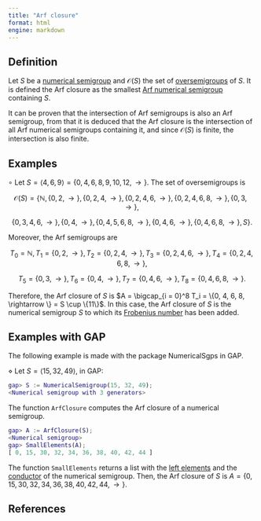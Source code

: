 ```yaml
---
title: "Arf closure"
format: html
engine: markdown
---
```


## Definition

Let $S$ be a [numerical semigroup](Numerical-semigroup.qmd) and $\mathcal{O}(S)$ the set of [oversemigroups](Oversemigroup.qmd) of $S$. It is defined the Arf closure as the smallest [Arf numerical semigroup](Arf-semigroup.qmd) containing $S$.

It can be proven that the intersection of Arf semigroups is also an Arf semigroup, from that it is deduced that the Arf closure is the intersection of all Arf numerical semigroups containing it, and since $\mathcal{O}(S)$ is finite, the intersection is also finite.

## Examples

$\circ$ Let $S = \langle 4, 6, 9 \rangle = \{0, 4, 6, 8, 9, 10, 12, \rightarrow \}$. The set of oversemigroups is

$$
\mathcal{O}(S) = \{\mathbb{N}, \{0, 2, \rightarrow \}, \{0, 2, 4, \rightarrow \}, \{0, 2, 4, 6, \rightarrow\}, \{0, 2, 4, 6, 8, \rightarrow \}, \{0, 3, \rightarrow \},
$$

$$
\{0, 3, 4, 6, \rightarrow \}, \{0, 4, \rightarrow \}, \{0, 4, 5, 6, 8, \rightarrow \}, \{0, 4, 6, \rightarrow \}, \{0, 4, 6, 8, \rightarrow \}, S \}.
$$

Moreover, the Arf semigroups are

$$
T_0 = \mathbb{N}, T_1 = \{0, 2, \rightarrow \}, T_2 = \{0, 2, 4, \rightarrow \}, T_3 = \{0, 2, 4, 6, \rightarrow \}, T_4 = \{0, 2, 4, 6, 8, \rightarrow \}, 
$$

$$
T_5 = \{0, 3, \rightarrow \}, T_6 = \{0, 4, \rightarrow \}, T_7 = \{0, 4, 6, \rightarrow \}, T_8 = \{0, 4, 6, 8, \rightarrow \}.
$$

Therefore, the Arf closure of $S$ is $A = \bigcap_{i = 0}^8 T_i = \{0, 4, 6, 8, \rightarrow \} = S \cup \{11\}$. In this case, the Arf closure of $S$ is the numerical semigroup $S$ to which its [Frobenius number](Frobenius-number.qmd) has been added.

## Examples with GAP

The following example is made with the package NumericalSgps in GAP.

$\diamond$ Let $S = \langle 15, 32, 49 \rangle$, in GAP:

``` gap
gap> S := NumericalSemigroup(15, 32, 49);
<Numerical semigroup with 3 generators>
```

The function `ArfClosure` computes the Arf closure of a numerical semigroup.

``` gap
gap> A := ArfClosure(S);
<Numerical semigroup>
gap> SmallElements(A);
[ 0, 15, 30, 32, 34, 36, 38, 40, 42, 44 ]
```

The function `SmallElements` returns a list with the [left elements](Left-elements.qmd) and the [conductor](Conductor.qmd) of the numerical semigroup. Then, the Arf closure of $S$ is $A = \{0,15, 30, 32, 34, 36, 38, 40, 42, 44, \rightarrow \}$.

## References
